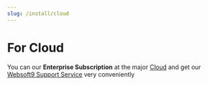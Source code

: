 ```yaml
---
slug: /install/cloud
---
```




# For Cloud

You can our **Enterprise Subscription** at the major [Cloud](../install/cloud) and get our [Websoft9 Support Service](../helpdesk) very conveniently

<DocCardList items={useCurrentSidebarCategory().items}/>
